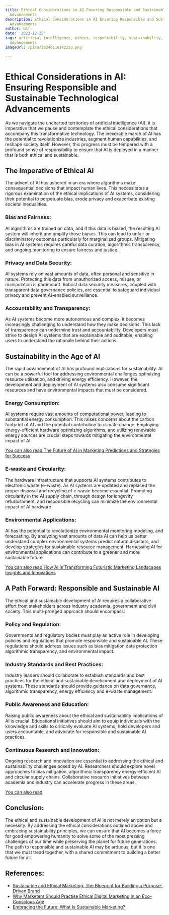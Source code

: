 ```yaml
---
title: Ethical Considerations in AI Ensuring Responsible and Sustainable Technological
  Advancements
description: Ethical Considerations in AI Ensuring Responsible and Sustainable Technological
  Advancements
author: Usf
date: '2023-12-28'
tags: artificial intelligence, ethics, responsibility, sustainability, technological
  advancements
imageUrl: /pixa/20240116142253.png

---
```

# Ethical Considerations in AI:  Ensuring Responsible and  Sustainable Technological Advancements

As we navigate the uncharted territories of artificial intelligence (AI), it is  imperative that we pause and contemplate the ethical considerations that accompany this transformative technology. The inexorable march of AI has the potential to revolutionize industries, augment human capabilities, and  reshape society itself. However, this progress must be tempered with a profound sense of responsibility to ensure that  AI is deployed in a  manner that is both  ethical and sustainable.

## The Imperative of Ethical  AI

The advent of AI has ushered in an era where algorithms make consequential decisions  that impact human lives. This necessitates a rigorous examination of the ethical implications of AI systems, considering their potential to perpetuate bias,  erode privacy  and exacerbate existing societal inequalities.

### Bias and Fairness:

AI algorithms are trained  on data, and if this data is biased, the resulting AI system will inherit and amplify those biases. This  can lead  to unfair or discriminatory outcomes particularly for marginalized  groups. Mitigating bias in AI systems requires careful data curation, algorithmic transparency, and ongoing monitoring to ensure fairness and justice.

### Privacy and Data Security:

AI systems rely on vast amounts of data, often personal and sensitive in nature. Protecting  this data from unauthorized access, misuse, or manipulation is paramount. Robust data security measures,  coupled with transparent data governance policies, are essential to safeguard individual privacy  and prevent AI-enabled surveillance.

### Accountability and Transparency:

As AI systems become more autonomous and complex, it becomes increasingly challenging to understand how they make decisions. This lack of  transparency can undermine trust and accountability. Developers must strive to design AI  systems  that are explainable and auditable, enabling users to understand the rationale behind their actions.

## Sustainability in the Age of AI

The rapid advancement of AI has profound implications for sustainability. AI can be a  powerful  tool for addressing environmental challenges  optimizing resource  utilization, and driving energy efficiency. However, the  development and deployment of AI systems also consume significant resources and have environmental impacts that must  be considered.

### Energy Consumption:

AI systems require vast amounts  of computational power,  leading to substantial energy  consumption. This raises concerns about the carbon footprint of  AI and the potential  contribution to climate change. Employing energy-efficient hardware optimizing algorithms, and utilizing renewable energy sources are crucial steps  towards mitigating the environmental impact of AI.

[You can also read The Future of  AI in Marketing Predictions and Strategies for Success](The%20Future%20of%20AI%20in%20Marketing%20Predictions%20and%20Strategies%20for%20Success)


### E-waste  and Circularity:

The hardware  infrastructure that supports AI  systems contributes to electronic waste (e-waste). As AI systems are updated  and replaced the proper  disposal  and recycling of  e-waste become  essential. Promoting circularity in the AI supply  chain, through  design  for longevity refurbishment, and responsible recycling can minimize the environmental impact of AI  hardware.

### Environmental Applications:

AI has  the potential to revolutionize environmental monitoring modeling,  and forecasting. By analyzing vast amounts of data AI can  help us better understand  complex environmental systems predict  natural disasters,  and  develop strategies for sustainable resource management. Harnessing AI for  environmental applications can contribute to a greener and more sustainable future.

[You can also read How AI is Transforming Futuristic Marketing Landscapes Insights  and Innovations](How%20AI%20is%20Transforming%20Futuristic%20Marketing%20Landscapes%20Insights%20and%20Innovations)


## A Path Forward: Responsible  and Sustainable AI

The ethical and sustainable development of AI requires a collaborative effort from stakeholders  across industry academia, government and civil society.  This multi-pronged approach should encompass:

### Policy and Regulation:

Governments and regulatory bodies must play an active role in developing policies and  regulations  that promote  responsible and sustainable AI. These regulations should address issues such as bias mitigation data protection algorithmic transparency, and environmental impact.

### Industry Standards and Best  Practices:

Industry leaders should collaborate to  establish standards and best  practices for the ethical and sustainable development and deployment of AI systems. These standards should provide guidance on data governance, algorithmic transparency,  energy efficiency and e-waste management.

### Public Awareness and Education:

Raising public awareness about the ethical and sustainability implications of AI is crucial. Educational initiatives should aim to equip individuals  with the knowledge  and skills to critically evaluate AI systems, hold developers  and users accountable, and advocate for responsible and sustainable AI practices.

### Continuous Research and Innovation:

Ongoing research and innovation are essential to addressing the ethical  and sustainability challenges posed  by AI. Researchers should explore novel  approaches to bias mitigation, algorithmic  transparency energy-efficient AI and circular supply  chains. Collaborative research  initiatives  between academia and industry can accelerate progress in these areas.

[You can also read ]()


## Conclusion:

The ethical and sustainable development of AI is  not merely an  option but a necessity. By addressing the ethical considerations outlined above and  embracing sustainability principles, we can ensure that AI becomes a force for good empowering humanity to solve some of the most pressing challenges of our time while preserving the planet for future generations. The path to responsible and sustainable AI may be  arduous, but it is one that we must tread together, with a shared commitment to building a better future  for all.

## References:
- [Sustainable and Ethical Marketing: The Blueprint for Building a Purpose-Driven Brand](https://www.linkedin.com/pulse/sustainable-ethical-marketing-blueprint-building-purpose-driven-pniuf?trk=public_post)
- [Why Marketers Should Practise Ethical Digital Marketing in an Eco-Conscious Age](https://2stallions.com/blog/why-marketers-should-practise-ethical-digital-marketing-in-an-eco-conscious-age/)
- [Embracing the Future: What Is Sustainable Marketing?](https://www.sustainablebusinesstoolkit.com/what-is-sustainable-marketing/)
